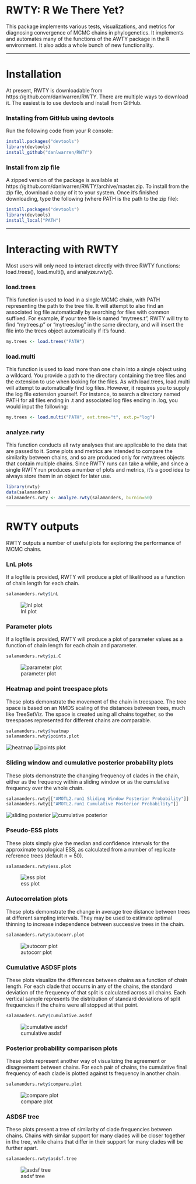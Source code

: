 RWTY: R We There Yet?
======================
This package implements various tests, visualizations, and metrics for diagnosing convergence of MCMC chains in phylogenetics. It implements and automates many of the functions of the AWTY package in the R environment. It also adds a whole bunch of new functionality.

-----

# Installation

At present, RWTY is downloadable from https://github.com/danlwarren/RWTY.  There are multiple ways to download it.  The easiest is to use devtools and install from GitHub.

### Installing from GitHub using devtools
Run the following code from your R console:

```r
install.packages("devtools")
library(devtools)
install_github("danlwarren/RWTY")
```

### Install from zip file

A zipped version of the package is available at https://github.com/danlwarren/RWTY/archive/master.zip.  To install from the zip file, download a copy of it to your system.  Once it's finished downloading, type the following (where PATH is the path to the zip file):

```r
install.packages("devtools")
library(devtools)
install_local("PATH")
```

-----

# Interacting with RWTY
Most users will only need to interact directly with three RWTY functions: load.trees(), load.multi(), and analyze.rwty().

### load.trees
This function is used to load in a single MCMC chain, with PATH representing the path to the tree file.  It will attempt to also find an associated log file automatically by searching for files with common suffixed.  For example, if your tree file is named "mytrees.t", RWTY will try to find "mytrees.p" or "mytrees.log" in the same directory, and will insert the file into the trees object automatically if it's found.  

```r
my.trees <- load.trees("PATH")
```

### load.multi
This function is used to load more than one chain into a single object using a wildcard.  You provide a path to the directory containing the tree files and the extension to use when looking for the files.  As with load.trees, load.multi will attempt to automatically find log files.  However, it requires you to supply the log file extension yourself.  For instance, to search a directory named PATH for all files ending in .t and associated log files ending in .log, you would input the following:

```r
my.trees <- load.multi("PATH", ext.tree="t", ext.p="log")
```


### analyze.rwty
This function conducts all rwty analyses that are applicable to the data that are passed to it.  Some plots and metrics are intended to compare the similarity between chains, and so are produced only for rwty.trees objects that contain multiple chains.  Since RWTY runs can take a while, and since a single RWTY run produces a number of plots and metrics, it's a good idea to always store them in an object for later use.

```r
library(rwty)
data(salamanders)
salamanders.rwty <- analyze.rwty(salamanders, burnin=50)
```

-----

# RWTY outputs
RWTY outputs a number of useful plots for exploring the performance of MCMC chains.

### LnL plots
If a logfile is provided, RWTY will produce a plot of likelihood as a function of chain length for each chain.  
```r
salamanders.rwty$LnL
```
![lnl plot](images/lnl.plot.png)

### Parameter plots
If a logfile is provided, RWTY will produce a plot of parameter values as a function of chain length for each chain and parameter.  
```r
salamanders.rwty$pi.C
```
![parameter plot](images/param.plot.png)


### Heatmap and point treespace plots
These plots demonstrate the movement of the chain in treespace.  The tree space is based on an NMDS scaling of the distances between trees, much like TreeSetViz.  The space is created using all chains together, so the treespaces represented for different chains are comparable.
```r
salamanders.rwty$heatmap
salamanders.rwty$points.plot
```
![heatmap](images/heatmap.png)
![points plot](images/pointsplot.png)

### Sliding window and cumulative posterior probability plots
These plots demonstrate the changing frequency of clades in the chain, either as the frequency within a sliding window or as the cumulative frequency over the whole chain.  
```r
salamanders.rwty[["AMOTL2.run1 Sliding Window Posterior Probability"]]
salamanders.rwty[["AMOTL2.run1 Cumulative Posterior Probability"]]
```
![sliding posterior](images/sliding.posterior.png)
![cumulative posterior](images/cumulative.posterior.png)

### Pseudo-ESS plots
These plots simply give the median and confidence intervals for the approximate topological ESS, as calculated from a number of replicate reference trees (default n = 50).
```r
salamanders.rwty$ess.plot
```
![ess plot](images/ess.plot.png)

### Autocorrelation plots
These plots demonstrate the change in average tree distance between trees at different sampling intervals.  They may be used to estimate optimal thinning to increase independence between successive trees in the chain.
```r
salamanders.rwty$autocorr.plot
```
![autocorr plot](images/autocorr.plot.png)

### Cumulative ASDSF plots
These plots visualize the differences between chains as a function of chain length.  For each clade that occurrs in any of the chains, the standard deviation of the frequency of that split is calculated across all chains.  Each vertical sample represents the distribution of standard deviations of split frequencies if the chains were all stopped at that point.
```r
salamanders.rwty$cumulative.asdsf
```
![cumulative asdsf](images/cumulative.asdsf.png)

### Posterior probability comparison plots
These plots represent another way of visualizing the agreement or disagreement between chains.  For each pair of chains, the cumulative final frequency of each clade is plotted against ts frequency in another chain.
```r
salamanders.rwty$compare.plot
```
![compare plot](images/compare.plot.png)


### ASDSF tree 
These plots present a tree of similarity of clade frequencies between chains.   Chains with similar support for many clades will be closer together in the tree, while chains that differ in their support for many clades will be further apart.
```r
salamanders.rwty$asdsf.tree
```
![asdsf tree](images/asdsf.tree.png)
